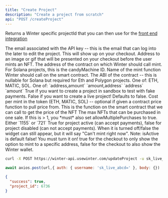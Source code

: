 ```yaml
---
title: "Create Project"
description: "Create a project from scratch"
api: "POST /createProject"
---
```


Returns a Winter specific projectId that you can then use for the [front end integration](/front-end-integration/react)

<Param body="email" type="string" required>
  The email associated with the API key -- this is the email that can log into
  the later to edit the project.
</Param>

<Param body="projectName" type="string" required>
  This will show up on your checkout.
</Param>

<Param body="brandImageURL" type="string" required>
  Address to an image or gif that will be presented on your checkout before the
  user mints an NFT.
</Param>

<Param body="contractAddress" type="string">
  The address of the contract on which Winter should call mint. For Solana
  projects, this is the candyMachine ID.
</Param>

<Param body="mintFunction" type="string">
  Name of the mint function Winter should call on the smart contract.
</Param>

<Param body="contractABI" type="string">
  The ABI of the contract -- this is nullable for Solana but required for Eth
  and Polygon projects.
</Param>

<Param body="tokenSymbol" type="string" required>
  One of: ETH, MATIC, SOL.
</Param>

<Param body="mintFunctionParams" type="string" required>
  One of: `address,amount` `amount,address` `address` `amount`
</Param>

<Param body="sandbox" type="boolean">
  True if you want to create a project in sandbox to test with fake payments.
  False if you want to create a live project! Defaults to false.
</Param>

<Param body="costPerMint" type="number">
  Cost per mint in the token (ETH, MATIC, SOL) -- optional if given a contract
  price function to pull price from.
</Param>

<Param body="contractPriceFunction" type="string">
  This is the function on the smart contract that we can call to get the price
  of the NFT
</Param>

<Param body="maxNumberOfMints" type="number">
  The max NFTs that can be purchased in one sale. If this is > 1, you *must*
  also set allowMultiplePurchases to true.
</Param>

<Param body="ercType" type="string">
  Either `1155` or `721`
</Param>

<Param body="isActive" type="boolean">
  True for project active (can accept payments), false for project disabled (can
  not accept payments). When it is turned off/false the widget can still appear,
  but it will say "Can't mint right now". Note: isActive is default false! You
  must turn it on!
</Param>

<Param body="requireAddress" type="boolean">
  true for the checkout to only show the option to mint to a specific address,
  false for the checkout to also show the Winter wallet.
</Param>

<RequestExample>

```bash cURL
curl -X POST https://winter-api.usewinter.com/updateProject -u sk_live_abcd=:
```

```javascript JavaScript
await axios.post(url,{ auth: { username: 'sk_live_abcd=' }, body: {})
```

</RequestExample>

<ResponseExample>

```json Response Example
{
  "success": true,
  "project_id": 6736
}
```

</ResponseExample>